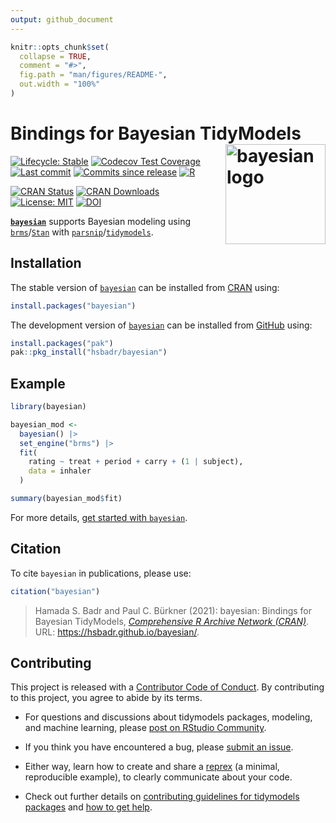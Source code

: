 ```yaml
---
output: github_document
---
```


<!-- README.md is generated from README.Rmd. Please edit that file -->

```r
knitr::opts_chunk$set(
  collapse = TRUE,
  comment = "#>",
  fig.path = "man/figures/README-",
  out.width = "100%"
)
```

# Bindings for Bayesian TidyModels [<img src="man/figures/bayesian.png" align="right" width="160" alt="bayesian logo" />](https://hsbadr.github.io/bayesian/)

<!-- badges: start -->
[![Lifecycle: Stable](https://img.shields.io/badge/Lifecycle-Stable-green.svg)](https://lifecycle.r-lib.org/articles/stages.html)
[![Codecov Test Coverage](https://codecov.io/gh/hsbadr/bayesian/branch/main/graph/badge.svg)](https://app.codecov.io/gh/hsbadr/bayesian?branch=main)
[![Last commit](https://img.shields.io/github/last-commit/hsbadr/bayesian)](https://github.com/hsbadr/bayesian/commits/main)
[![Commits since release](https://img.shields.io/github/commits-since/hsbadr/bayesian/latest.svg?color=green)](https://github.com/hsbadr/bayesian/commit/main)
[![R](https://github.com/hsbadr/bayesian/workflows/R/badge.svg)](https://github.com/hsbadr/bayesian/actions)

[![CRAN Status](https://www.r-pkg.org/badges/version/bayesian)](https://CRAN.R-project.org/package=bayesian)
[![CRAN Downloads](https://cranlogs.r-pkg.org/badges/grand-total/bayesian)](https://cran.r-project.org/package=bayesian)
[![License: MIT](https://img.shields.io/badge/License-MIT-blue.svg)](https://github.com/hsbadr/bayesian/blob/main/LICENSE.md)
[![DOI](https://zenodo.org/badge/DOI/10.5281/zenodo.4426836.svg)](https://zenodo.org/doi/10.5281/zenodo.4426836)
<!-- badges: end -->

[**`bayesian`**](https://hsbadr.github.io/bayesian/) supports Bayesian modeling using [`brms`](https://paul-buerkner.github.io/brms/)/[`Stan`](https://mc-stan.org/)
with [`parsnip`](https://parsnip.tidymodels.org/)/[`tidymodels`](https://www.tidymodels.org/).

## Installation

The stable version of [`bayesian`](https://hsbadr.github.io/bayesian/) can be installed from [CRAN](https://CRAN.R-project.org/package=bayesian) using:

``` r
install.packages("bayesian")
```

The development version of [`bayesian`](https://hsbadr.github.io/bayesian/) can be installed from [GitHub](https://github.com/hsbadr/bayesian) using:

``` r
install.packages("pak")
pak::pkg_install("hsbadr/bayesian")
```

## Example


``` r
library(bayesian)

bayesian_mod <-
  bayesian() |>
  set_engine("brms") |>
  fit(
    rating ~ treat + period + carry + (1 | subject),
    data = inhaler
  )

summary(bayesian_mod$fit)
```

For more details, [get started with `bayesian`](https://hsbadr.github.io/bayesian/articles/GetStarted.html).

## Citation

To cite `bayesian` in publications, please use:

```r
citation("bayesian")
```

> Hamada S. Badr and Paul C. Bürkner (2021):
bayesian: Bindings for Bayesian TidyModels,
[_Comprehensive R Archive Network (CRAN)_](https://cran.r-project.org/package=bayesian).
URL: [https://hsbadr.github.io/bayesian/](https://hsbadr.github.io/bayesian/).

## Contributing

This project is released with a [Contributor Code of Conduct](https://contributor-covenant.org/version/2/0/CODE_OF_CONDUCT.html). By contributing to this project, you agree to abide by its terms.

- For questions and discussions about tidymodels packages, modeling, and machine learning, please [post on RStudio Community](https://community.rstudio.com/).

- If you think you have encountered a bug, please [submit an issue](https://github.com/hsbadr/bayesian/issues).

- Either way, learn how to create and share a [reprex](https://reprex.tidyverse.org) (a minimal, reproducible example), to clearly communicate about your code.

- Check out further details on [contributing guidelines for tidymodels packages](https://www.tidymodels.org/contribute/) and [how to get help](https://www.tidymodels.org/help/).

